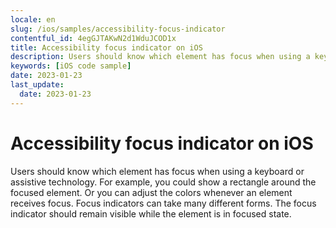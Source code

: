 ```yaml
---
locale: en
slug: /ios/samples/accessibility-focus-indicator
contentful_id: 4egGJTAKwN2d1WduJCOD1x
title: Accessibility focus indicator on iOS
description: Users should know which element has focus when using a keyboard or assistive technology.
keywords: [iOS code sample]
date: 2023-01-23
last_update:
  date: 2023-01-23
---
```


# Accessibility focus indicator on iOS

Users should know which element has focus when using a keyboard or assistive technology. For example, you could show a rectangle around the focused element. Or you can adjust the colors whenever an element receives focus. Focus indicators can take many different forms. The focus indicator should remain visible while the element is in focused state.

<CodeSample id="accessibility-focus-indicator" locale="en" platform="ios"/>
